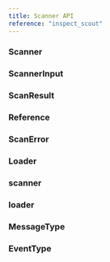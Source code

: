 ```yaml
---
title: Scanner API
reference: "inspect_scout"
---
```


### Scanner
### ScannerInput
### ScanResult
### Reference
### ScanError
### Loader
### scanner
### loader
### MessageType
### EventType
